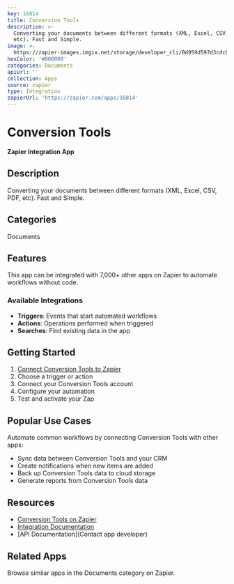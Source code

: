 ```yaml
---
key: 16814
title: Conversion Tools
description: >-
  Converting your documents between different formats (XML, Excel, CSV, PDF,
  etc). Fast and Simple.
image: >-
  https://zapier-images.imgix.net/storage/developer_cli/0d959d597d3cdcbde433a9bb0e109da1.png?auto=format%2Ccompress&ixlib=python-3.0.0&q=50
hexColor: '#000000'
categories: Documents
apiUrl: ''
collection: Apps
source: zapier
type: Integration
zapierUrl: 'https://zapier.com/apps/16814'
---
```

# Conversion Tools

**Zapier Integration App**

## Description

Converting your documents between different formats (XML, Excel, CSV, PDF, etc). Fast and Simple.

## Categories

Documents

## Features

This app can be integrated with 7,000+ other apps on Zapier to automate workflows without code.

### Available Integrations

- **Triggers**: Events that start automated workflows
- **Actions**: Operations performed when triggered
- **Searches**: Find existing data in the app

## Getting Started

1. [Connect Conversion Tools to Zapier](https://zapier.com/apps/16814)
2. Choose a trigger or action
3. Connect your Conversion Tools account
4. Configure your automation
5. Test and activate your Zap

## Popular Use Cases

Automate common workflows by connecting Conversion Tools with other apps:

- Sync data between Conversion Tools and your CRM
- Create notifications when new items are added
- Back up Conversion Tools data to cloud storage
- Generate reports from Conversion Tools data

## Resources

- [Conversion Tools on Zapier](https://zapier.com/apps/16814)
- [Integration Documentation](https://zapier.com/apps/16814/integrations)
- [API Documentation](Contact app developer)

## Related Apps

Browse similar apps in the Documents category on Zapier.
